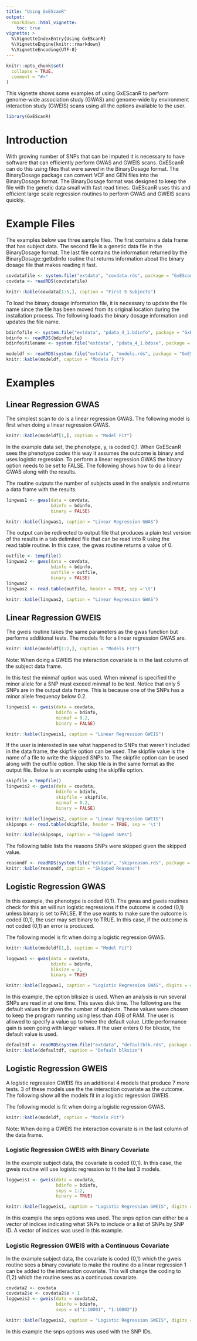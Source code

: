 ---
title: "Using GxEScanR"
output:
  rmarkdown::html_vignette:
    toc: true
vignette: >
  %\VignetteIndexEntry{Using GxEScanR}
  %\VignetteEngine{knitr::rmarkdown}
  %\VignetteEncoding{UTF-8}
---

```{r, include = FALSE}
knitr::opts_chunk$set(
  collapse = TRUE,
  comment = "#>"
)
```

This vignette shows some examples of using GxEScanR to perform
genome-wide association study (GWAS)
and genome-wide by environment interaction study (GWEIS)
scans using all the options available to the user.

```{r setup}
library(GxEScanR)
```

# Introduction

With growing number of SNPs that can be imputed it is necessary to have
software that can efficiently perform GWAS and GWEIS scans. GxEScanR can
do this using files that were saved in the BinaryDosage format. The BinaryDosage
package can convert VCF and GEN files into the BinaryDosage format. The
BinaryDosage format was designed to keep the file with the genetic data
small with fast read times. GxEScanR uses this and efficient large scale
regression routines to perform GWAS and GWEIS scans quickly.

# Example Files

The examples below use three sample files. The first contains a data frame
that has subject data. The second file is a genetic data file in the
BinaryDosage format. The last file contains the information returned by
the BinaryDosage::getbdinfo routine that returns information about the binary
dosage file that makes reading it fast.

``` {r, eval = T, echo = T, message = F, warning = F, tidy = T}
covdatafile <- system.file("extdata", "covdata.rds", package = "GxEScanR")
covdata <- readRDS(covdatafile)
```

``` {r, eval = T, echo = F, message = F, warning = F, tidy = T}
knitr::kable(covdata[1:5,], caption = "First 5 Subjects")
```
To load the binary dosage information file, it is necessary to update the
file name since the file has been moved from its original location during the
installation process. The following loads the binary dosage information and
updates the file name.

``` {r, eval = T, echo = T, message = F, warning = F, tidy = T}
bdinfofile <- system.file("extdata", "pdata_4_1.bdinfo", package = "GxEScanR")
bdinfo <- readRDS(bdinfofile)
bdinfo$filename <- system.file("extdata", "pdata_4_1.bdose", package = "GxEScanR")
```

``` {r, eval = T, echo = F, message = F, warning = F, tidy = T}
modeldf <- readRDS(system.file("extdata", "models.rds", package = "GxEScanR"))
knitr::kable(modeldf, caption = "Models Fit")
```

# Examples

## Linear Regression GWAS

The simplest scan to do is a linear regression GWAS. The following model is
first when doing a linear regression GWAS.
``` {r, eval = T, echo = F, message = F, warning = F, tidy = T}
knitr::kable(modeldf[1,], caption = "Model Fit")
```

In the example data set,
the phenotype, y, is coded 0,1. When GxEScanR sees the phenotype codes this way
it assumes the outcome is binary and uses logistic regression. To perform
a linear regression GWAS the binary option needs to be set to FALSE. The
following shows how to do a linear GWAS along with the results.

The routine outputs the number of subjects used in the analysis and returns
a data frame with the results.

``` {r, eval = T, echo = T, message = F, warning = F, tidy = T}
lingwas1 <- gwas(data = covdata,
                 bdinfo = bdinfo,
                 binary = FALSE)
```

``` {r, eval = T, echo = F, message = F, warning = F, tidy = T}
knitr::kable(lingwas1, caption = "Linear Regression GWAS")
```

The output can be redirected to output file that produces a plain test
version of the results in a tab delimited file that can be read into R
using the read.table routine. In this case, the gwas routine returns a
value of 0.

``` {r, eval = T, echo = T, message = F, warning = F, tidy = T}
outfile <- tempfile()
lingwas2 <- gwas(data = covdata,
                 bdinfo = bdinfo,
                 outfile = outfile,
                 binary = FALSE)
lingwas2
lingwas2 <- read.table(outfile, header = TRUE, sep ='\t')
```

``` {r, eval = T, echo = F, message = F, warning = F, tidy = T}
knitr::kable(lingwas2, caption = "Linear Regression GWAS")
```

## Linear Regression GWEIS

The gweis routine takes the same parameters as the gwas function but performs
additional tests. The models fit for a linear regression GWAS are.
``` {r, eval = T, echo = F, message = F, warning = F, tidy = T}
knitr::kable(modeldf[1:2,], caption = "Models Fit")
```

Note: When doing a GWEIS the interaction covariate is in the last column of the
subject data frame.

In this test the minmaf option was used. When minmaf is specified the minor
allele for a SNP must exceed minmaf to be test. Notice that only 5 SNPs are
in the output data frame. This is because one of the SNPs has a minor allele
frequency below 0.2.

``` {r, eval = T, echo = T, message = F, warning = F, tidy = T}
lingweis1 <- gweis(data = covdata,
                   bdinfo = bdinfo,
                   minmaf = 0.2,
                   binary = FALSE)
```

``` {r, eval = T, echo = F, message = F, warning = F, tidy = T}
knitr::kable(lingweis1, caption = "Linear Regression GWEIS")
```

If the user is interested in see what happened to SNPs that weren't included
in the data frame, the skipfile option can be used. The skipfile value is the
name of a file to write the skipped SNPs to. The skipfile option can be used
along with the outfile option. The skip file is in the same format as the
output file. Below is an example using the skipfile option.

``` {r, eval = T, echo = T, message = F, warning = F, tidy = T}
skipfile = tempfile()
lingweis2 <- gweis(data = covdata,
                   bdinfo = bdinfo,
                   skipfile = skipfile,
                   minmaf = 0.2,
                   binary = FALSE)
```

``` {r, eval = T, echo = F, message = F, warning = F, tidy = T}
knitr::kable(lingweis2, caption = "Linear Regression GWEIS")
skipsnps <- read.table(skipfile, header = TRUE, sep = '\t')
```

``` {r, eval = T, echo = T, message = F, warning = F, tidy = T}
knitr::kable(skipsnps, caption = "Skipped SNPs")
```

The following table lists the reasons SNPs were skipped given the skipped value.
``` {r, eval = T, echo = F, message = F, warning = F, tidy = T}
reasondf <- readRDS(system.file("extdata", "skipreason.rds", package = "GxEScanR"))
knitr::kable(reasondf, caption = "Skipped Reasons")
```

## Logistic Regression GWAS

In this example, the phenotype is coded (0,1). The gwas and gweis routines check
for this an will run logistic regressions if the outcome is coded (0,1) unless
binary is set to FALSE. If the use wants to make sure the outcome is coded
(0,1), the user may set binary to TRUE. In this case, if the outcome is not
coded (0,1) an error is produced.

The following model is fit when doing a logistic regression GWAS.
``` {r, eval = T, echo = F, message = F, warning = F, tidy = T}
knitr::kable(modeldf[1,], caption = "Model Fit")
```

``` {r, eval = T, echo = T, message = F, warning = F, tidy = T}
loggwas1 <- gwas(data = covdata,
                 bdinfo = bdinfo,
                 blksize = 2,
                 binary = TRUE)
```

``` {r, eval = T, echo = F, message = F, warning = F, tidy = T}
knitr::kable(loggwas1, caption = "Logistic Regression GWAS", digits = 4)
```

In this example, the option blksize is used. When an analysis is run several
SNPs are read in at one time. This saves disk time. The following are the
default values for given the number of subjects. These values were chosen to
keep the program running using less than 4GB of RAM. The user is allowed to
specify a value up to twice the default value. Little performance gain is seen
going with larger values. If the user enters 0 for blksize, the default value
is used.

``` {r, eval = T, echo = F, message = F, warning = F, tidy = T}
defaultdf <- readRDS(system.file("extdata", "defaultblk.rds", package = "GxEScanR"))
knitr::kable(defaultdf, caption = "Default blksize")
```

## Logistic Regression GWEIS

A logistic regression GWEIS fits an additional 4 models that produce 7 more
tests. 3 of these models use the the interaction covariate as the outcome.
The following show all the models fit in a logistic regression GWEIS.

The following model is fit when doing a logistic regression GWAS.
``` {r, eval = T, echo = F, message = F, warning = F, tidy = T}
knitr::kable(modeldf, caption = "Models Fit")
```

Note: When doing a GWEIS the interaction covariate is in the last column of
the data frame.

### Logistic Regression GWEIS with Binary Covariate

In the example subject data, the covariate is coded (0,1). In this case, the
gweis routine will use logistic regression to fit the last 3 models.

``` {r, eval = T, echo = T, message = F, warning = F, tidy = T}
loggweis1 <- gweis(data = covdata,
                   bdinfo = bdinfo,
                   snps = 1:2,
                   binary = TRUE)
```

``` {r, eval = T, echo = F, message = F, warning = F, tidy = T}
knitr::kable(loggweis1, caption = "Logistic Regression GWEIS", digits = 4)
```

In this example the snps options was used. The snps option can either be a
vector of indices indicating what SNPs to include or a list of SNPs by SNP ID.
A vector of indices was used in this example.

### Logistic Regression GWEIS with a Continuous Covariate

In the example subject data, the covariate is coded (0,1) which the gweis
routine sees a binary covariate to make the routine do a linear regression
1 can be added to the interaction covariate. This will change the coding to
(1,2) which the routine sees as a continuous covariate.

``` {r, eval = T, echo = T, message = F, warning = F, tidy = T}
covdata2 <- covdata
covdata2$e <- covdata2$e + 1
loggweis2 <- gweis(data = covdata2,
                   bdinfo = bdinfo,
                   snps = c("1:10001", "1:10002"))
```

``` {r, eval = T, echo = F, message = F, warning = F, tidy = T}
knitr::kable(loggweis2, caption = "Logistic Regression GWEIS", digits = 4)
```

In this example the snps options was used with the SNP IDs.